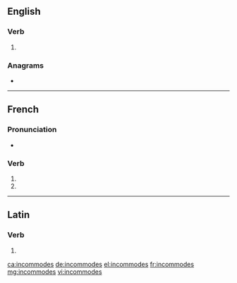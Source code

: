 {{also|incommodés}}
==English==

===Verb===
{{head|en|verb form}}

# {{en-third-person singular of|incommode}}

===Anagrams===
* {{l|en|commonised}}

----

==French==

===Pronunciation===
* {{homophones|lang=fr|incommode|incommodent}}

===Verb===
{{fr-verb-form}}

# {{inflection of|incommoder||2|s|pres|indc|lang=fr}}
# {{inflection of|incommoder||2|s|pres|subj|lang=fr}}

----

==Latin==

===Verb===
{{la-verb-form|incommodēs}}

# {{inflection of|incommodō||2|s|pres|actv|subj|lang=la}}

[[ca:incommodes]]
[[de:incommodes]]
[[el:incommodes]]
[[fr:incommodes]]
[[mg:incommodes]]
[[vi:incommodes]]